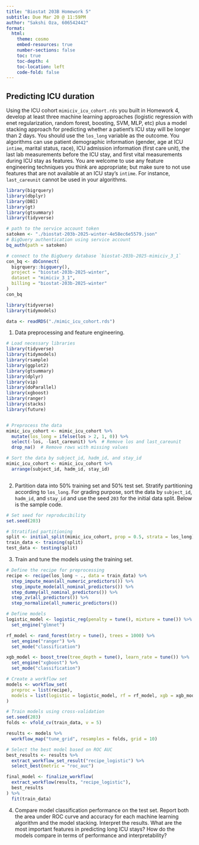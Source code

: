 ```yaml
---
title: "Biostat 203B Homework 5"
subtitle: Due Mar 20 @ 11:59PM
author: "Sakshi Oza, 606542442"
format:
  html:
    theme: cosmo
    embed-resources: true
    number-sections: false
    toc: true
    toc-depth: 4
    toc-location: left
    code-fold: false
---
```


## Predicting ICU duration

Using the ICU cohort `mimiciv_icu_cohort.rds` you built in Homework 4, develop at least three machine learning approaches (logistic regression with enet regularization, random forest, boosting, SVM, MLP, etc) plus a model stacking approach for predicting whether a patient's ICU stay will be longer than 2 days. You should use the `los_long` variable as the outcome. You algorithms can use patient demographic information (gender, age at ICU `intime`, marital status, race), ICU admission information (first care unit), the last lab measurements before the ICU stay, and first vital measurements during ICU stay as features. You are welcome to use any feature engineering techniques you think are appropriate; but make sure to not use features that are not available at an ICU stay's `intime`. For instance, `last_careunit` cannot be used in your algorithms. 
```r
library(bigrquery)
library(dbplyr)
library(DBI)
library(gt)
library(gtsummary)
library(tidyverse)
```

```r
# path to the service account token
satoken <- "./biostat-203b-2025-winter-4e58ec6e5579.json"
# BigQuery authentication using service account
bq_auth(path = satoken)
```

```r
# connect to the BigQuery database `biostat-203b-2025-mimiciv_3_1`
con_bq <- dbConnect(
  bigrquery::bigquery(),
  project = "biostat-203b-2025-winter",
  dataset = "mimiciv_3_1",
  billing = "biostat-203b-2025-winter"
)
con_bq
```


```r
library(tidyverse)
library(tidymodels)

data <- readRDS("./mimic_icu_cohort.rds")

```


1. Data preprocessing and feature engineering.
```r
# Load necessary libraries
library(tidyverse)
library(tidymodels)
library(rsample)
library(ggplot2)
library(gtsummary)
library(dplyr)
library(vip)
library(doParallel)
library(xgboost)
library(ranger)
library(stacks)
library(future)


# Preprocess the data
mimic_icu_cohort <- mimic_icu_cohort %>%
  mutate(los_long = ifelse(los > 2, 1, 0)) %>%
  select(-los, -last_careunit) %>%  # Remove los and last_careunit
  drop_na()  # Remove rows with missing values

# Sort the data by subject_id, hadm_id, and stay_id
mimic_icu_cohort <- mimic_icu_cohort %>%
  arrange(subject_id, hadm_id, stay_id)



```


2. Partition data into 50% training set and 50% test set. Stratify partitioning according to `los_long`. For grading purpose, sort the data by `subject_id`, `hadm_id`, and `stay_id` and use the seed `203` for the initial data split. Below is the sample code.
```r
# Set seed for reproducibility
set.seed(203)

# Stratified partitioning
split <- initial_split(mimic_icu_cohort, prop = 0.5, strata = los_long)
train_data <- training(split)
test_data <- testing(split)
```

3. Train and tune the models using the training set.
```r
# Define the recipe for preprocessing
recipe <- recipe(los_long ~ ., data = train_data) %>%
  step_impute_mean(all_numeric_predictors()) %>%
  step_impute_mode(all_nominal_predictors()) %>%
  step_dummy(all_nominal_predictors()) %>%
  step_zv(all_predictors()) %>%
  step_normalize(all_numeric_predictors())

# Define models
logistic_model <- logistic_reg(penalty = tune(), mixture = tune()) %>%
  set_engine("glmnet")

rf_model <- rand_forest(mtry = tune(), trees = 1000) %>%
  set_engine("ranger") %>%
  set_mode("classification")

xgb_model <- boost_tree(tree_depth = tune(), learn_rate = tune()) %>%
  set_engine("xgboost") %>%
  set_mode("classification")

# Create a workflow set
models <- workflow_set(
  preproc = list(recipe),
  models = list(logistic = logistic_model, rf = rf_model, xgb = xgb_model)
)

# Train models using cross-validation
set.seed(203)
folds <- vfold_cv(train_data, v = 5)

results <- models %>%
  workflow_map("tune_grid", resamples = folds, grid = 10)

# Select the best model based on ROC AUC
best_results <- results %>%
  extract_workflow_set_result("recipe_logistic") %>%
  select_best(metric = "roc_auc")

final_model <- finalize_workflow(
  extract_workflow(results, "recipe_logistic"),
  best_results
) %>%
  fit(train_data)
```



4. Compare model classification performance on the test set. Report both the area under ROC curve and accuracy for each machine learning algorithm and the model stacking. Interpret the results. What are the most important features in predicting long ICU stays? How do the models compare in terms of performance and interpretability?

